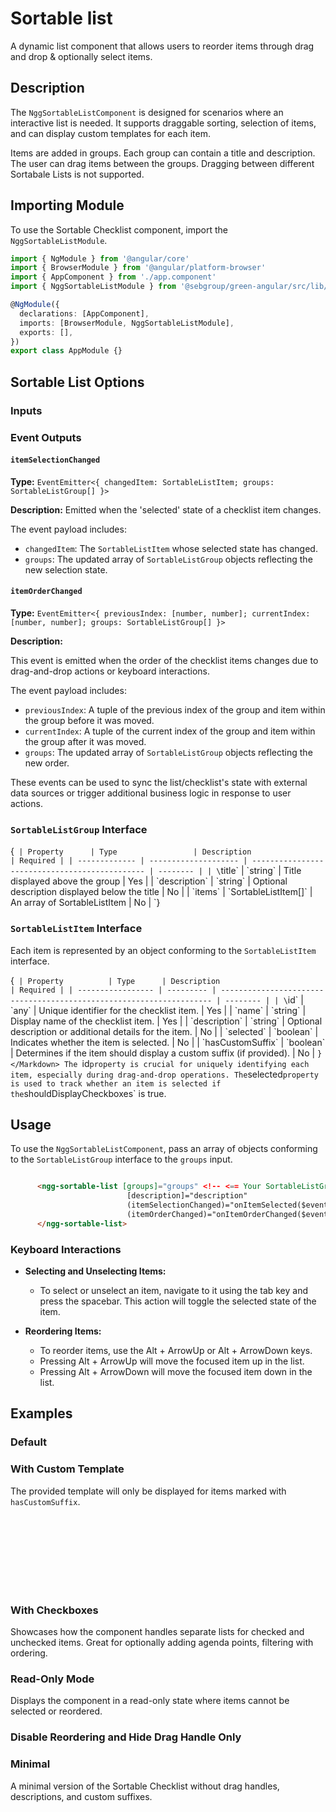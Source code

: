 
<Meta of={Stories} />

# Sortable list

A dynamic list component that allows users to reorder items through drag and drop & optionally select items.

## Description

The `NggSortableListComponent` is designed for scenarios where an interactive list is needed. It supports draggable sorting, selection of items, and can display custom templates for each item.

Items are added in groups. Each group can contain a title and description. The user can drag items between the groups. Dragging between different Sortabale Lists is not supported.

## Importing Module

To use the Sortable Checklist component, import the `NggSortableListModule`.

```typescript
import { NgModule } from '@angular/core'
import { BrowserModule } from '@angular/platform-browser'
import { AppComponent } from './app.component'
import { NggSortableListModule } from '@sebgroup/green-angular/src/lib/sortable-list'

@NgModule({
  declarations: [AppComponent],
  imports: [BrowserModule, NggSortableListModule],
  exports: [],
})
export class AppModule {}
```

## Sortable List Options

### Inputs

<ArgTypes />

### Event Outputs

#### `itemSelectionChanged`

**Type:** `EventEmitter<{ changedItem: SortableListItem; groups: SortableListGroup[] }>`

**Description:** Emitted when the 'selected' state of a checklist item changes.

The event payload includes:

- `changedItem`: The `SortableListItem` whose selected state has changed.
- `groups`: The updated array of `SortableListGroup` objects reflecting the new selection state.

#### `itemOrderChanged`

**Type:** `EventEmitter<{ previousIndex: [number, number]; currentIndex: [number, number]; groups: SortableListGroup[] }>`

**Description:**

This event is emitted when the order of the checklist items changes due to drag-and-drop actions or keyboard interactions.

The event payload includes:

- `previousIndex`: A tuple of the previous index of the group and item within the group before it was moved.
- `currentIndex`: A tuple of the current index of the group and item within the group after it was moved.
- `groups`: The updated array of `SortableListGroup` objects reflecting the new order.

These events can be used to sync the list/checklist's state with external data sources or trigger additional business logic in response to user actions.

### `SortableListGroup` Interface

<Markdown>{`
| Property      | Type                 | Description                                    | Required |
| ------------- | -------------------- | ---------------------------------------------- | -------- |
| \`title\`       | \`string\`             | Title displayed above the group                | Yes      |
| \`description\` | \`string\`             | Optional description displayed below the title | No       |
| \`items\`       | \`SortableListItem[]\` | An array of SortableListItem                   | No       |
`}</Markdown>

### `SortableListItem` Interface

Each item is represented by an object conforming to the `SortableListItem` interface.

<Markdown>{`
| Property          | Type      | Description                                                          | Required |
| ----------------- | --------- | -------------------------------------------------------------------- | -------- |
| \`id\`              | \`any\`     | Unique identifier for the checklist item.                            | Yes      |
| \`name\`            | \`string\`  | Display name of the checklist item.                                  | Yes      |
| \`description\`     | \`string\`  | Optional description or additional details for the item.             | No       |
| \`selected\`        | \`boolean\` | Indicates whether the item is selected.                              | No       |
| \`hasCustomSuffix\` | \`boolean\` | Determines if the item should display a custom suffix (if provided). | No       |
`}</Markdown>
The `id` property is crucial for uniquely identifying each item, especially during
drag-and-drop operations. The `selected` property is used to track whether an item
is selected if the `shouldDisplayCheckboxes` is true.

## Usage

To use the `NggSortableListComponent`, pass an array of objects conforming to the `SortableListGroup` interface to the `groups` input.

```html

      <ngg-sortable-list [groups]="groups" <!-- <== Your SortableListGroup -->
                          [description]="description"
                          (itemSelectionChanged)="onItemSelected($event)"
                          (itemOrderChanged)="onItemOrderChanged($event)">
      </ngg-sortable-list>

```

### Keyboard Interactions

- **Selecting and Unselecting Items:**

  - To select or unselect an item, navigate to it using the tab key and press the spacebar. This action will toggle the selected state of the item.

- **Reordering Items:**
  - To reorder items, use the Alt + ArrowUp or Alt + ArrowDown keys.
  - Pressing Alt + ArrowUp will move the focused item up in the list.
  - Pressing Alt + ArrowDown will move the focused item down in the list.

## Examples

### Default

<Canvas of={Stories.Default} />

### With Custom Template

<Canvas of={Stories.WithCustomTemplate} />

The provided template will only be displayed for items marked with `hasCustomSuffix`.

```html

      <ng-template #customTemplate><span>🐞🚀 LGTM!</span></ng-template>
      <ngg-sortable-list [groups]="groups"
                          [description]="description"
                          [suffixTemplate]="customTemplate" <!-- <== Your Custom Suffix -->
                          (itemSelectionChanged)="onItemSelected($event)"
                          (itemOrderChanged)="onItemOrderChanged($event)">
      </ngg-sortable-checklist>

```

### With Checkboxes

Showcases how the component handles separate lists for checked and unchecked items. Great for optionally adding agenda points, filtering with ordering.

<Canvas of={Stories.DefaultSortableChecklist} />

### Read-Only Mode

Displays the component in a read-only state where items cannot be selected or reordered.

<Canvas of={Stories.ReadOnly} />

### Disable Reordering and Hide Drag Handle Only

<Canvas of={Stories.NotDraggable} />

### Minimal

A minimal version of the Sortable Checklist without drag handles, descriptions, and custom suffixes.

<Canvas of={Stories.Minimal} />
